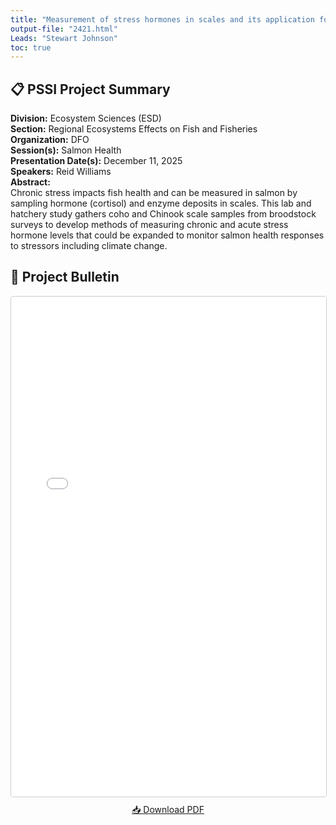 ```yaml
---
title: "Measurement of stress hormones in scales and its application for the identification of conditions causing chronic stress in Pacific Salmon."
output-file: "2421.html"
Leads: "Stewart Johnson"
toc: true
---
```


## 📋 PSSI Project Summary

**Division:** Ecosystem Sciences (ESD)  
**Section:** Regional Ecosystems Effects on Fish and Fisheries  
**Organization:** DFO  
**Session(s):** Salmon Health  
**Presentation Date(s):** December 11, 2025  
**Speakers:** Reid Williams  
**Abstract:**  
Chronic stress impacts fish health and can be measured in salmon by sampling hormone (cortisol) and enzyme deposits in scales. This lab and hatchery study gathers coho and Chinook scale samples from broodstock surveys to develop methods of measuring chronic and acute stress hormone levels that could be expanded to monitor salmon health responses to stressors including climate change.    

## 📄 Project Bulletin

<iframe src="../../data/PSSI_bulletin/2421.pdf" width="100%" height="800px" style="border: 1px solid #ccc; border-radius: 4px;"></iframe>

<p style="text-align: center; margin-top: 10px;">
[📥 Download PDF](../../data/PSSI_bulletin/2421.pdf){.btn .btn-primary target="_blank"}
</p>

